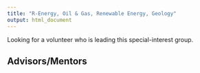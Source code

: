 ```yaml
---
title: "R-Energy, Oil & Gas, Renewable Energy, Geology"
output: html_document 
---
```


Looking for a volunteer who is leading this special-interest group.

## Advisors/Mentors

